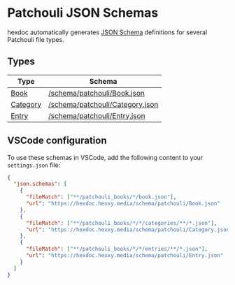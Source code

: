 # Patchouli JSON Schemas

hexdoc automatically generates [JSON Schema](https://json-schema.org/) definitions for several Patchouli file types.

## Types

| Type                                                                            | Schema                                                                        |
| ------------------------------------------------------------------------------- | ----------------------------------------------------------------------------- |
| [Book](https://vazkiimods.github.io/Patchouli/docs/reference/book-json)         | [/schema/patchouli/Book.json](pathname:///schema/patchouli/Book.json)         |
| [Category](https://vazkiimods.github.io/Patchouli/docs/reference/category-json) | [/schema/patchouli/Category.json](pathname:///schema/patchouli/Category.json) |
| [Entry](https://vazkiimods.github.io/Patchouli/docs/reference/entry-json)       | [/schema/patchouli/Entry.json](pathname:///schema/patchouli/Entry.json)       |

## VSCode configuration

To use these schemas in VSCode, add the following content to your `settings.json` file:

```json
{
  "json.schemas": [
    {
      "fileMatch": ["**/patchouli_books/*/book.json"],
      "url": "https://hexdoc.hexxy.media/schema/patchouli/Book.json"
    },
    {
      "fileMatch": ["**/patchouli_books/*/*/categories/**/*.json"],
      "url": "https://hexdoc.hexxy.media/schema/patchouli/Category.json"
    },
    {
      "fileMatch": ["**/patchouli_books/*/*/entries/**/*.json"],
      "url": "https://hexdoc.hexxy.media/schema/patchouli/Entry.json"
    }
  ]
}
```
